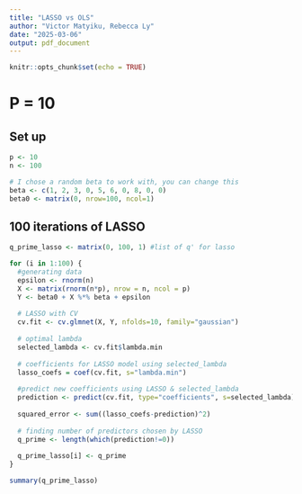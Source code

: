 ```yaml
---
title: "LASSO vs OLS"
author: "Victor Matyiku, Rebecca Ly"
date: "2025-03-06"
output: pdf_document
---
```


```r
knitr::opts_chunk$set(echo = TRUE)
```

# P = 10

## Set up

```r
p <- 10
n <- 100

# I chose a random beta to work with, you can change this
beta <- c(1, 2, 3, 0, 5, 6, 0, 8, 0, 0) 
beta0 <- matrix(0, nrow=100, ncol=1)
```

## 100 iterations of LASSO
```r
q_prime_lasso <- matrix(0, 100, 1) #list of q' for lasso

for (i in 1:100) {
  #generating data
  epsilon <- rnorm(n)
  X <- matrix(rnorm(n*p), nrow = n, ncol = p)
  Y <- beta0 + X %*% beta + epsilon
  
  # LASSO with CV
  cv.fit <- cv.glmnet(X, Y, nfolds=10, family="gaussian") 
  
  # optimal lambda
  selected_lambda <- cv.fit$lambda.min 
  
  # coefficients for LASSO model using selected_lambda
  lasso_coefs = coef(cv.fit, s="lambda.min") 
  
  #predict new coefficients using LASSO & selected_lambda
  prediction <- predict(cv.fit, type="coefficients", s=selected_lambda)  
  
  squared_error <- sum((lasso_coefs-prediction)^2)
  
  # finding number of predictors chosen by LASSO
  q_prime <- length(which(prediction!=0))
  
  q_prime_lasso[i] <- q_prime
}

summary(q_prime_lasso)

```